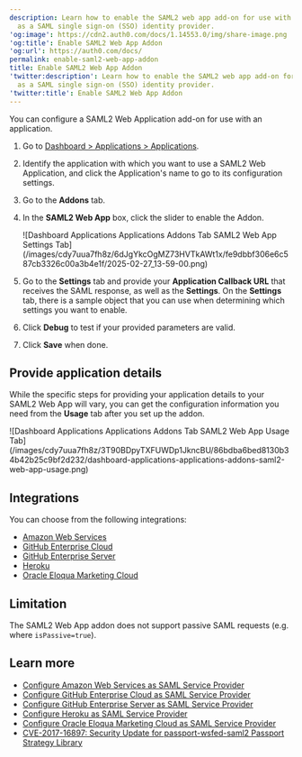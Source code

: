 ```yaml
---
description: Learn how to enable the SAML2 web app add-on for use with Auth0
  as a SAML single sign-on (SSO) identity provider.
'og:image': https://cdn2.auth0.com/docs/1.14553.0/img/share-image.png
'og:title': Enable SAML2 Web App Addon
'og:url': https://auth0.com/docs/
permalink: enable-saml2-web-app-addon
title: Enable SAML2 Web App Addon
'twitter:description': Learn how to enable the SAML2 web app add-on for use with Auth0
  as a SAML single sign-on (SSO) identity provider.
'twitter:title': Enable SAML2 Web App Addon
---
```

You can configure a SAML2 Web Application add-on for use with an application.

1. Go to [Dashboard > Applications > Applications](https://manage.auth0.com/#/applications).
2. Identify the application with which you want to use a SAML2 Web Application, and click the Application's name to go to its configuration settings.
3. Go to the **Addons** tab.
4. In the **SAML2 Web App** box, click the slider to enable the Addon.

   <Frame>![Dashboard Applications Applications Addons Tab SAML2 Web App Settings Tab](/images/cdy7uua7fh8z/6dJgYkcOgMZ73HVTkAWt1x/fe9dbbf306e6c587cb3326c00a3b4e1f/2025-02-27_13-59-00.png)</Frame>
5. Go to the **Settings** tab and provide your **Application Callback URL** that receives the SAML response, as well as the **Settings**. On the **Settings** tab, there is a sample object that you can use when determining which settings you want to enable.
6. Click **Debug** to test if your provided parameters are valid.
7. Click **Save** when done.

## Provide application details

While the specific steps for providing your application details to your SAML2 Web App will vary, you can get the configuration information you need from the **Usage** tab after you set up the addon.

<Frame>![Dashboard Applications Applications Addons Tab SAML2 Web App Usage Tab](/images/cdy7uua7fh8z/3T90BDpyTXFUWDp1JkncBU/86bdba6bed8130b34b42b25c9bf2d232/dashboard-applications-applications-addons-saml2-web-app-usage.png)</Frame>

## Integrations

You can choose from the following integrations:

* [Amazon Web Services](/authenticate/single-sign-on/outbound-single-sign-on/configure-auth0-saml-identity-provider/configure-saml2-web-app-addon-for-aws)
* [GitHub Enterprise Cloud](/authenticate/single-sign-on/outbound-single-sign-on/configure-auth0-saml-identity-provider/configure-saml2-web-app-addon-for-github-enterprise-cloud)
* [GitHub Enterprise Server](/authenticate/single-sign-on/outbound-single-sign-on/configure-auth0-saml-identity-provider/configure-saml2-web-app-addon-for-github-enterprise-server)
* [Heroku](/authenticate/single-sign-on/outbound-single-sign-on/configure-auth0-saml-identity-provider/configure-saml2-web-app-addon-for-heroku)
* [Oracle Eloqua Marketing Cloud](/authenticate/single-sign-on/outbound-single-sign-on/configure-auth0-saml-identity-provider/configure-saml2-addon-eloqua)

## Limitation

The SAML2 Web App addon does not support passive <Tooltip tip="Security Assertion Markup Language (SAML): Standardized protocol allowing two parties to exchange authentication information without a password." cta="View Glossary" href="/glossary?term=SAML">SAML</Tooltip> requests (e.g. where `isPassive=true`).

## Learn more

* [Configure Amazon Web Services as SAML Service Provider](/authenticate/single-sign-on/outbound-single-sign-on/configure-auth0-saml-identity-provider/configure-saml2-web-app-addon-for-aws)
* [Configure GitHub Enterprise Cloud as SAML Service Provider](/authenticate/single-sign-on/outbound-single-sign-on/configure-auth0-saml-identity-provider/configure-saml2-web-app-addon-for-github-enterprise-cloud)
* [Configure GitHub Enterprise Server as SAML Service Provider](/authenticate/single-sign-on/outbound-single-sign-on/configure-auth0-saml-identity-provider/configure-saml2-web-app-addon-for-github-enterprise-server)
* [Configure Heroku as SAML Service Provider](/authenticate/single-sign-on/outbound-single-sign-on/configure-auth0-saml-identity-provider/configure-saml2-web-app-addon-for-heroku)
* [Configure Oracle Eloqua Marketing Cloud as SAML Service Provider](/authenticate/single-sign-on/outbound-single-sign-on/configure-auth0-saml-identity-provider/configure-saml2-addon-eloqua)
* [CVE-2017-16897: Security Update for passport-wsfed-saml2 Passport Strategy Library](/secure/security-guidance/security-bulletins/cve-2017-16897)
